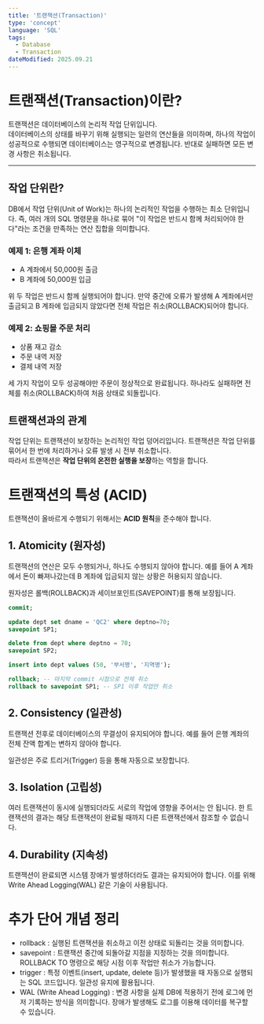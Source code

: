 ```yaml
---
title: '트랜잭션(Transaction)'
type: 'concept'
language: 'SQL'
tags:
  - Database
  - Transaction
dateModified: 2025.09.21
---
```


# 트랜잭션(Transaction)이란?

트랜잭션은 데이터베이스의 논리적 작업 단위입니다.  
데이터베이스의 상태를 바꾸기 위해 실행되는 일련의 연산들을 의미하며, 하나의 작업이 성공적으로 수행되면 데이터베이스는 영구적으로 변경됩니다. 반대로 실패하면 모든 변경 사항은 취소됩니다.

---

## 작업 단위란?

DB에서 작업 단위(Unit of Work)는 하나의 논리적인 작업을 수행하는 최소 단위입니다. 즉, 여러 개의 SQL 명령문을 하나로 묶어 "이 작업은 반드시 함께 처리되어야 한다"라는 조건을 만족하는 연산 집합을 의미합니다.

### 예제 1: 은행 계좌 이체
- A 계좌에서 50,000원 출금  
- B 계좌에 50,000원 입금  

위 두 작업은 반드시 함께 실행되어야 합니다. 만약 중간에 오류가 발생해 A 계좌에서만 출금되고 B 계좌에 입금되지 않았다면 전체 작업은 취소(ROLLBACK)되어야 합니다.

### 예제 2: 쇼핑몰 주문 처리
- 상품 재고 감소  
- 주문 내역 저장  
- 결제 내역 저장  

세 가지 작업이 모두 성공해야만 주문이 정상적으로 완료됩니다. 하나라도 실패하면 전체를 취소(ROLLBACK)하여 처음 상태로 되돌립니다.

## 트랜잭션과의 관계

작업 단위는 트랜잭션이 보장하는 논리적인 작업 덩어리입니다. 트랜잭션은 작업 단위를 묶어서 한 번에 처리하거나 오류 발생 시 전부 취소합니다.  
따라서 트랜잭션은 **작업 단위의 온전한 실행을 보장**하는 역할을 합니다.

# 트랜잭션의 특성 (ACID)

트랜잭션이 올바르게 수행되기 위해서는 **ACID 원칙**을 준수해야 합니다.

## 1. Atomicity (원자성)

트랜잭션의 연산은 모두 수행되거나, 하나도 수행되지 않아야 합니다. 예를 들어 A 계좌에서 돈이 빠져나갔는데 B 계좌에 입금되지 않는 상황은 허용되지 않습니다.

원자성은 롤백(ROLLBACK)과 세이브포인트(SAVEPOINT)를 통해 보장됩니다.

```sql
commit;

update dept set dname = 'QC2' where deptno=70;
savepoint SP1;

delete from dept where deptno = 70;
savepoint SP2;

insert into dept values (50, '부서명', '지역명');

rollback; -- 마지막 commit 시점으로 전체 취소
rollback to savepoint SP1; -- SP1 이후 작업만 취소
```

## 2. Consistency (일관성)

트랜잭션 전후로 데이터베이스의 무결성이 유지되어야 합니다.
예를 들어 은행 계좌의 전체 잔액 합계는 변하지 않아야 합니다.

일관성은 주로 트리거(Trigger) 등을 통해 자동으로 보장합니다.

## 3. Isolation (고립성)

여러 트랜잭션이 동시에 실행되더라도 서로의 작업에 영향을 주어서는 안 됩니다.
한 트랜잭션의 결과는 해당 트랜잭션이 완료될 때까지 다른 트랜잭션에서 참조할 수 없습니다.

## 4. Durability (지속성)

트랜잭션이 완료되면 시스템 장애가 발생하더라도 결과는 유지되어야 합니다.
이를 위해 Write Ahead Logging(WAL) 같은 기술이 사용됩니다.

# 추가 단어 개념 정리
- rollback : 실행된 트랜잭션을 취소하고 이전 상태로 되돌리는 것을 의미합니다.
- savepoint : 트랜잭션 중간에 되돌아갈 지점을 지정하는 것을 의미합니다. ROLLBACK TO 명령으로 해당 시점 이후 작업만 취소가 가능합니다.
- trigger : 특정 이벤트(insert, update, delete 등)가 발생했을 때 자동으로 실행되는 SQL 코드입니다. 일관성 유지에 활용됩니다.
- WAL (Write Ahead Logging) : 변경 사항을 실제 DB에 적용하기 전에 로그에 먼저 기록하는 방식을 의미합니다. 장애가 발생해도 로그를 이용해 데이터를 복구할 수 있습니다.